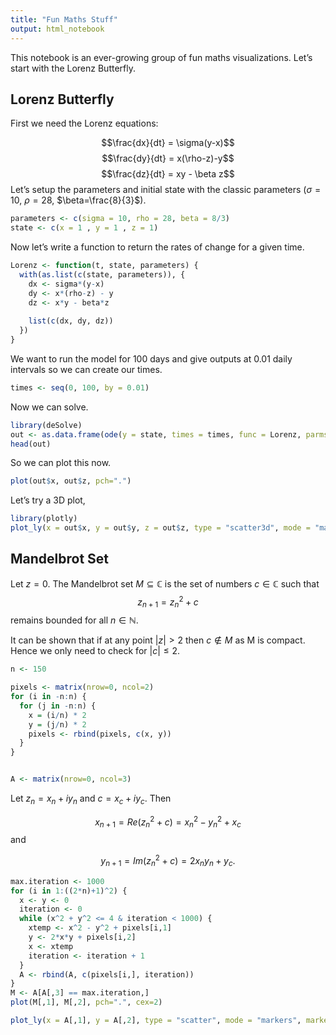 ```yaml
---
title: "Fun Maths Stuff"
output: html_notebook
---
```


This notebook is an ever-growing group of fun maths visualizations. Let's start with the Lorenz Butterfly.

## Lorenz Butterfly

First we need the Lorenz equations:

$$\frac{dx}{dt} = \sigma(y-x)$$
$$\frac{dy}{dt} = x(\rho-z)-y$$
$$\frac{dz}{dt} = xy - \beta z$$
Let's setup the parameters and initial state with the classic parameters ($\sigma=10$, $\rho=28$, $\beta=\frac{8}{3}$).
```r
parameters <- c(sigma = 10, rho = 28, beta = 8/3)
state <- c(x = 1 , y = 1 , z = 1)
```
Now let's write a function to return the rates of change for a given time.

```r
Lorenz <- function(t, state, parameters) {
  with(as.list(c(state, parameters)), {
    dx <- sigma*(y-x)
    dy <- x*(rho-z) - y
    dz <- x*y - beta*z
    
    list(c(dx, dy, dz))
  })
}
```

We want to run the model for 100 days and give outputs at 0.01 daily intervals so we can create our times.

```r
times <- seq(0, 100, by = 0.01)
```

Now we can solve.

```r
library(deSolve)
out <- as.data.frame(ode(y = state, times = times, func = Lorenz, parms = parameters, method = "euler"))
head(out)
```
So we can plot this now.

```r
plot(out$x, out$z, pch=".")
```
Let's try a 3D plot,

```r
library(plotly)
plot_ly(x = out$x, y = out$y, z = out$z, type = "scatter3d", mode = "markers", marker = list(size=1))
```
## Mandelbrot Set

Let $z = 0$. The Mandelbrot set $M \subseteq \mathbb{C}$ is the set of numbers $c \in \mathbb{C}$ such that
$$z_{n+1} = z_n^2 + c$$
remains bounded for all $n \in \mathbb{N}.$

It can be shown that if at any point $|z| > 2$ then $c \notin M$ as M is compact. Hence we only need to check for $|c| \leq 2$.

```r
n <- 150

pixels <- matrix(nrow=0, ncol=2)
for (i in -n:n) {
  for (j in -n:n) {
    x = (i/n) * 2
    y = (j/n) * 2
    pixels <- rbind(pixels, c(x, y))
  }
}


A <- matrix(nrow=0, ncol=3)
```

Let $z_n = x_n + iy_n$ and $c = x_c +iy_c$. Then

$$ x_{n+1} = Re(z_n^2 + c) = x_n^2 - y_n^2 + x_c $$
and

$$ y_{n+1} = Im(z_n^2 + c) = 2x_ny_n + y_c. $$


```r
max.iteration <- 1000
for (i in 1:((2*n)+1)^2) {
  x <- y <- 0
  iteration <- 0
  while (x^2 + y^2 <= 4 & iteration < 1000) {
    xtemp <- x^2 - y^2 + pixels[i,1]
    y <- 2*x*y + pixels[i,2]
    x <- xtemp
    iteration <- iteration + 1
  }
  A <- rbind(A, c(pixels[i,], iteration))
}
M <- A[A[,3] == max.iteration,]
plot(M[,1], M[,2], pch=".", cex=2)
```
```r
plot_ly(x = A[,1], y = A[,2], type = "scatter", mode = "markers", marker = list(size=3), color=A[,3])
```

